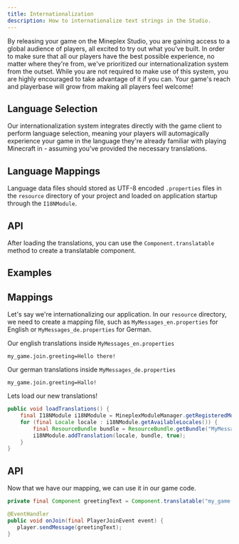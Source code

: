 ```yaml
---
title: Internationalization
description: How to internationalize text strings in the Studio.
---
```


By releasing your game on the Mineplex Studio, you are gaining access to a global audience of players, all excited to
try out what you've built. In order to make sure that all our players have the best possible experience, no matter where
they're from, we've prioritized our internationalization system from the outset. While you are not required to make use
of this system, you are highly encouraged to take advantage of it if you can. Your game's reach and playerbase will grow
from making all players feel welcome!

## Language Selection

Our internationalization system integrates directly with the game client to perform language selection, meaning your
players will automagically experience your game in the language they're already familiar with playing Minecraft in -
assuming you've provided the necessary translations.

## Language Mappings

Language data files should stored as UTF-8 encoded `.properties` files in the `resource` directory of your project
and loaded on application startup through the `I18NModule`.

## API

After loading the translations, you can use the `Component.translatable` method to create a translatable component.

## Examples

## Mappings

Let's say we're internationalizing our application. In our `resource` directory, we need to create a mapping
file, such as `MyMessages_en.properties` for English or `MyMessages_de.properties` for German.

Our english translations inside `MyMessages_en.properties`
 ```properties
my_game.join.greeting=Hello there!
 ```

Our german translations inside `MyMessages_de.properties`
 ```properties
my_game.join.greeting=Hallo!
 ```

Lets load our new translations!

```java
public void loadTranslations() {
    final I18NModule i18NModule = MineplexModuleManager.getRegisteredModule(I18NModule.class);
    for (final Locale locale : i18NModule.getAvailableLocales()) {
        final ResourceBundle bundle = ResourceBundle.getBundle("MyMessages", locale, UTF8ResourceBundleControl.get());
        i18NModule.addTranslation(locale, bundle, true);
    }   
}
```

## API

Now that we have our mapping, we can use it in our game code.

 ```java
private final Component greetingText = Component.translatable("my_game.join.greeting");

@EventHandler
public void onJoin(final PlayerJoinEvent event) {
    player.sendMessage(greetingText);
}
 ```